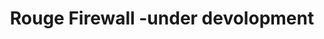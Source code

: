 ---
title: "Rouge Firewall  -under devolopment"
publishedAt: "2025-02-06"
images:
  - "/images/projects/project-01/video-01.mp4"
---